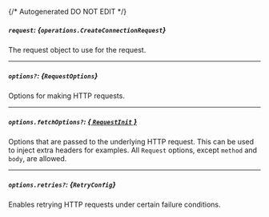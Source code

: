 {/* Autogenerated DO NOT EDIT  */}

##### `request`: *{`operations.CreateConnectionRequest`}*
The request object to use for the request.
<Collapsible openLabel={Labels.showProperties} closeLabel={Labels.hideProperties}>
    <CreateConnectionRequest/>
</Collapsible>

---
##### `options?`: *{`RequestOptions`}*
Options for making HTTP requests.

---
##### `options.fetchOptions?`: [*{ `RequestInit` }*](https://developer.mozilla.org/en-US/docs/Web/API/Request/Request#options)
Options that are passed to the underlying HTTP request. This can be used to inject extra headers for examples. All `Request` options, except `method` and `body`, are allowed.

---
##### `options.retries?`: *{`RetryConfig`}*
Enables retrying HTTP requests under certain failure conditions.
<Collapsible openLabel={Labels.showProperties} closeLabel={Labels.hideProperties}>
    <Retryconfig/>
</Collapsible>


